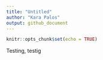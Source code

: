 ```yaml
---
title: "Untitled"
author: "Kara Palos"
output: github_document
---
```


```r
knitr::opts_chunk$set(echo = TRUE)
```



Testing, testig 